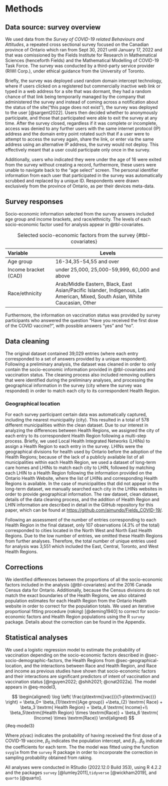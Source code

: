 # Methods

## Data source: survey overview

We used data from the *Survey of COVID-19 related Behaviours and Attitudes*, a repeated cross sectional survey focused on the Canadian province of Ontario which ran from Sept 30, 2021 until January 17, 2022 and that was comissioned by the Fields Institute for Research in Mathematical Sciences (henceforth Fields) and the  Mathematical Modelling of COVID-19 Task Force.  The survey was conducted by a third-party service provider (RIWI Corp.), under ethical guidance from the University of Toronto.

Briefly, the survey was deployed used random domain intercept technology, where if users clicked on a registered but commercially inactive web link or typed in a web address for a site that was dormant, they had a random chance of that link being temporarily managed by the company that administered the survey and instead of coming across a notification about the status of the site("this page does not exist"), the survey was deployed to the user [@sargent2022]. Users then decided whether to anonymously participate, and those that participated were able to exit the survey at any time. After the survey closed, regardless if it was complete or incomplete, access was denied to any further users with the same internet protocol (IP) address and the domain entry point rotated such that if a user were to attempt to access the survey again, share the link, or enter via the same address using an alternative IP address, the survey would not deploy. This effectively meant that a user could participate only once in the survey.

Additionally, users who indicated they were under the age of 16 were exited from the survey without creating a record, furthermore, these users were unable to navigate back to the "age select" screen. The personal identifier information from each user that participated in the survey was automatically scrubbed and replaced by a unique ID. Respondents were drawn exclusively from the province of Ontario, as per their devices meta-data.

## Survey responses {#sec-socio-demographic-factors}

Socio-economic information selected from the survey answers included age group and income brackets, and race/ethnicity. The levels of each socio-economic factor used for analysis appear in @tbl-covariates.

| Variable             | Levels                                            |            
|:---------------------|---------------------------------------------------|
| Age group            | 16-34,35-54,55 and over                           |
| Income bracket (CAD) | under 25,000, 25,000-59,999, 60,000 and above     |
| Race/ethnicity       | Arab/Middle Eastern, Black, East Asian/Pacific Islander, Indigenous, Latin American, Mixed, South Asian, White Caucasian, Other |
                                                                                                                   
: Selected socio-economic factors from the survey {#tbl-covariates}


Furthermore, the information on vaccination status was provided by survey participants who answered the question "Have you received the first dose of the COVID vaccine?", with possible answers "yes" and "no". 

<!-- -   (If answered "yes" to the previous question) "Have you received the second dose of the COVID vaccine?" with possible answers "yes" and "no" -->

<!-- -   (If answer was "no" to the first question) "If a vaccine was made available to you you would:" with possible answers "definitely get", "definitely not get", "probably get", and "probably not get" -->

<!--           - definitely get -->

<!--           - definitely not get -->

<!--           - probably get -->

<!--           - probably not get -->

## Data cleaning

The original dataset contained 39,029 entries (where each entry corresponded to a set of answers provided by a unique respondent). Following a preliminary analysis, the dataset was cleaned in order to only contain the socio-economic information provided in @tbl-covariates and vaccination status. The cleaning process also included removing outliers that were identified during the preliminary analyses, and processing the geographical information in the survey (city where the survey was responded) in order to match each city to its correspondent Health Region. 



### Geographical location {#sec-geographical-location}

For each survey participant certain data was automatically captured, including the nearest municipality (city). This resulted in a total of 578 different municipalities within the clean dataset. Due to our interest in analyzing the differences between Health Regions, we assigned the city of each entry to its correspondent Health Region following a multi-step process. Briefly, we used Local Health Integrated Networks (LHINs) to assign a Health Region to each entry in the survey. LHINs were the geographical divisions for health used by  Ontario before the adoption of the Health Regions; because of the lack of a publicly available list of all municipalities within each Health Region, we used a dataset of long-term care homes and LHINs to match each city to LHIN, followed by matching each LHIN to a Health Region following the information provided on the Ontario Health Website, where the list of LHINs and corresponding Health Regions is available. In the case of municipalities that did not appear in the long-term dataset, we manually searched each city in the LHINs websites in order to provide geographical information. The raw dataset, clean dataset, details of the data cleaning process, and the addition of Health Region and LHIN information are described in detail in the GitHub repository for this paper, which can be found at [https://github.com/aimundo/Fields_COVID-19/](https://github.com/aimundo/Fields_COVID-19/).

Following an assessment of the number of entries corresponding to each Health Region in the final dataset, only 107 observations (4.3% of the total) corresponded to cities located in the North West and North East Health Regions. Due to the low number of entries, we omitted these Health Regions from further analyses. Therefore, the total number of unique entries used for analysis was 3,551 which included the East, Central, Toronto, and West Health Regions.

## Corrections

We identified differences between the proportions of all the socio-economic factors included in the analysis (@tbl-covariates) and the 2016 Canada Census data for Ontario. Additionally, because the Census divisions do not match the exact boundaries of the Health Regions, we also obtained population estimates for each Health Region from the Ontario Health website in order to correct for the population totals. We used an iterative proportional fitting procedure (_raking_) [@deming1940] to correct for socio-economic factors and Health Region populations using the R `survey` package. Details about the correction can be found in the Appendix.

## Statistical analyses

We used a logistic regression model to estimate the probability of vaccination depending on the socio-economic factors described in @sec-socio-demographic-factors, the Health Regions from @sec-geographical-location, and the interactions between Race and Health Region, and Race and income as previous studies have shown that socio-economic factors and their interactions are significant predictors of intent of vaccination and vaccination status [@nguyen2022; @shih2021; @cnat2022a]. The model appears in @eq-model3,

$$
\begin{aligned}
\log \left( \frac{p\textrm{(vac)}}{1-p\textrm{(vac)}} \right) = \beta_0+ \beta_{1}\textrm{(Age group)} +\beta_{2} \textrm{ Race} + \beta_3 \textrm{ Health Region} + \beta_4 \textrm{ Income}+\\ \beta_5\textrm{(Health Region} \times \textrm{Race)} + \beta_6 \textrm{ (Income} \times \textrm{Race)}
\end{aligned}
$$ {#eq-model3}

Where $p\textrm{(vac)}$ indicates the probability of having received the first dose of a COVID-19 vaccine, $\beta_0$ indicates the population intercept, and $\beta_1...\beta_6$ indicate the coefficients for each term. The the model was fitted using the function `svyglm` from the `survey` R package in order to incorporate the correction in sampling probability obtained from raking.

All analyses were conducted in RStudio (2022.12.0 Build 353), using R 4.2.2 and the packages `survey` [@lumley2011],`tidyverse` [@wickham2019], and `quarto` [@quarto].


